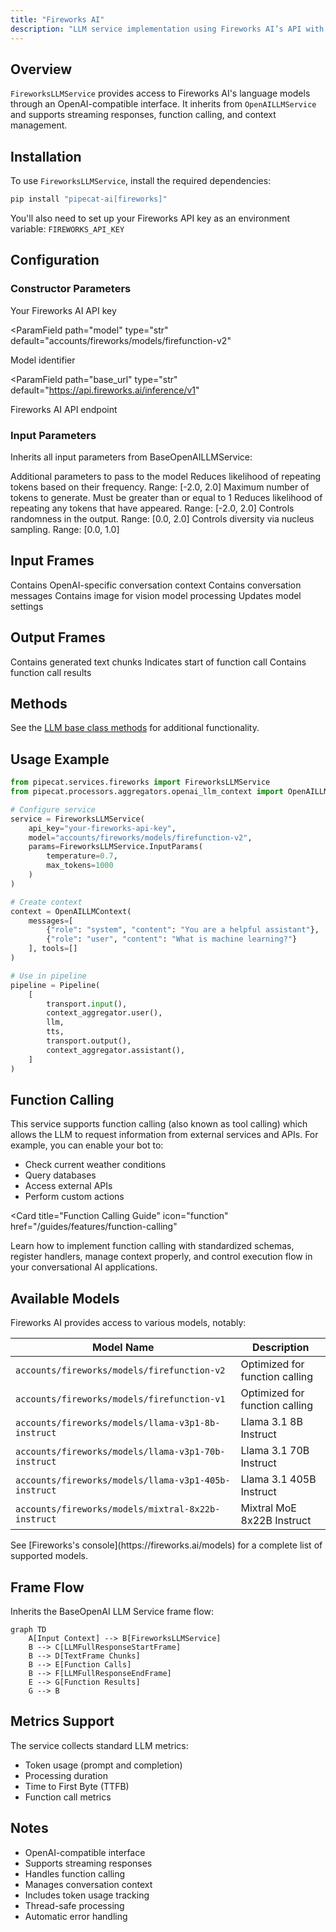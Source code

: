 ```yaml
---
title: "Fireworks AI"
description: "LLM service implementation using Fireworks AI’s API with OpenAI-compatible interface"
---
```


## Overview

`FireworksLLMService` provides access to Fireworks AI's language models through an OpenAI-compatible interface. It inherits from `OpenAILLMService` and supports streaming responses, function calling, and context management.

## Installation

To use `FireworksLLMService`, install the required dependencies:

```bash
pip install "pipecat-ai[fireworks]"
```

You'll also need to set up your Fireworks API key as an environment variable: `FIREWORKS_API_KEY`

## Configuration

### Constructor Parameters

<ParamField path="api_key" type="str" required>
  Your Fireworks AI API key
</ParamField>

<ParamField
  path="model"
  type="str"
  default="accounts/fireworks/models/firefunction-v2"
>
  Model identifier
</ParamField>

<ParamField
  path="base_url"
  type="str"
  default="https://api.fireworks.ai/inference/v1"
>
  Fireworks AI API endpoint
</ParamField>

### Input Parameters

Inherits all input parameters from BaseOpenAILLMService:

<ParamField path="extra" type="Optional[Dict[str, Any]]">
  Additional parameters to pass to the model
</ParamField>

<ParamField path="frequency_penalty" type="Optional[float]">
  Reduces likelihood of repeating tokens based on their frequency. Range: [-2.0,
  2.0]
</ParamField>

<ParamField path="max_tokens" type="Optional[int]">
  Maximum number of tokens to generate. Must be greater than or equal to 1
</ParamField>

<ParamField path="presence_penalty" type="Optional[float]">
  Reduces likelihood of repeating any tokens that have appeared. Range: [-2.0,
  2.0]
</ParamField>

<ParamField path="temperature" type="Optional[float]">
  Controls randomness in the output. Range: [0.0, 2.0]
</ParamField>

<ParamField path="top_p" type="Optional[float]">
  Controls diversity via nucleus sampling. Range: [0.0, 1.0]
</ParamField>

## Input Frames

<ParamField path="OpenAILLMContextFrame" type="Frame">
  Contains OpenAI-specific conversation context
</ParamField>

<ParamField path="LLMMessagesFrame" type="Frame">
  Contains conversation messages
</ParamField>

<ParamField path="VisionImageRawFrame" type="Frame">
  Contains image for vision model processing
</ParamField>

<ParamField path="LLMUpdateSettingsFrame" type="Frame">
  Updates model settings
</ParamField>

## Output Frames

<ParamField path="TextFrame" type="Frame">
  Contains generated text chunks
</ParamField>

<ParamField path="FunctionCallInProgressFrame" type="Frame">
  Indicates start of function call
</ParamField>

<ParamField path="FunctionCallResultFrame" type="Frame">
  Contains function call results
</ParamField>

## Methods

See the [LLM base class methods](/server/base-classes/llm#methods) for additional functionality.

## Usage Example

```python
from pipecat.services.fireworks import FireworksLLMService
from pipecat.processors.aggregators.openai_llm_context import OpenAILLMContext

# Configure service
service = FireworksLLMService(
    api_key="your-fireworks-api-key",
    model="accounts/fireworks/models/firefunction-v2",
    params=FireworksLLMService.InputParams(
        temperature=0.7,
        max_tokens=1000
    )
)

# Create context
context = OpenAILLMContext(
    messages=[
        {"role": "system", "content": "You are a helpful assistant"},
        {"role": "user", "content": "What is machine learning?"}
    ], tools=[]
)

# Use in pipeline
pipeline = Pipeline(
    [
        transport.input(),
        context_aggregator.user(),
        llm,
        tts,
        transport.output(),
        context_aggregator.assistant(),
    ]
)
```

## Function Calling

This service supports function calling (also known as tool calling) which allows the LLM to request information from external services and APIs. For example, you can enable your bot to:

- Check current weather conditions
- Query databases
- Access external APIs
- Perform custom actions

<Card
  title="Function Calling Guide"
  icon="function"
  href="/guides/features/function-calling"
>
  Learn how to implement function calling with standardized schemas, register
  handlers, manage context properly, and control execution flow in your
  conversational AI applications.
</Card>

## Available Models

Fireworks AI provides access to various models, notably:

| Model Name                                           | Description                    |
| ---------------------------------------------------- | ------------------------------ |
| `accounts/fireworks/models/firefunction-v2`          | Optimized for function calling |
| `accounts/fireworks/models/firefunction-v1`          | Optimized for function calling |
| `accounts/fireworks/models/llama-v3p1-8b-instruct`   | Llama 3.1 8B Instruct          |
| `accounts/fireworks/models/llama-v3p1-70b-instruct`  | Llama 3.1 70B Instruct         |
| `accounts/fireworks/models/llama-v3p1-405b-instruct` | Llama 3.1 405B Instruct        |
| `accounts/fireworks/models/mixtral-8x22b-instruct`   | Mixtral MoE 8x22B Instruct     |

<Note>
  See [Fireworks's console](https://fireworks.ai/models) for a complete list of
  supported models.
</Note>

## Frame Flow

Inherits the BaseOpenAI LLM Service frame flow:

```mermaid
graph TD
    A[Input Context] --> B[FireworksLLMService]
    B --> C[LLMFullResponseStartFrame]
    B --> D[TextFrame Chunks]
    B --> E[Function Calls]
    B --> F[LLMFullResponseEndFrame]
    E --> G[Function Results]
    G --> B
```

## Metrics Support

The service collects standard LLM metrics:

- Token usage (prompt and completion)
- Processing duration
- Time to First Byte (TTFB)
- Function call metrics

## Notes

- OpenAI-compatible interface
- Supports streaming responses
- Handles function calling
- Manages conversation context
- Includes token usage tracking
- Thread-safe processing
- Automatic error handling
